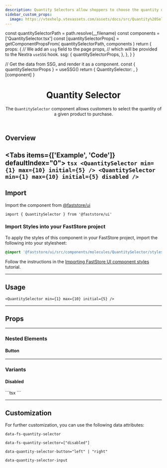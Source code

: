 ```yaml
---
description: Quantity Selectors allow shoppers to choose the quantity of a product to buy.
sidebar_custom_props:
  image: https://vtexhelp.vtexassets.com/assets/docs/src/Quantity%20Selector___6b3886945c4028b5a37e6f4de3baab71.png
---
```



  const quantitySelectorPath = path.resolve(__filename)
  const components = ['QuantitySelector.tsx']
  const [quantitySelectorProps] = getComponentPropsFrom(
    quantitySelectorPath,
    components
  )
  return {
    props: {
      // We add an `ssg` field to the page props,
      // which will be provided to the Nextra `useSSG` hook.
      ssg: {
        quantitySelectorProps,
      },
    },
  }
}

  // Get the data from SSG, and render it as a component.
  const { quantitySelectorProps } = useSSG()
  return {
    QuantitySelector: <PropsSection propsList={quantitySelectorProps} />,
  }[component]
}

<header>

# Quantity Selector

The `QuantitySelector` component allows customers to select the quantity of a given product to purchase.

</header>

## Overview

<Tabs items={['Example', 'Code']} defaultIndex="0">
  <Tab>
    <OverviewSection>
      <QuantitySelector min={1} max={10} initial={5} />
      <QuantitySelector min={1} max={10} initial={5} disabled />
    </OverviewSection>
  </Tab>
  <Tab>
    ```tsx
    <QuantitySelector min={1} max={10} initial={5} />
    <QuantitySelector min={1} max={10} initial={5} disabled />
    ```
  </Tab>
</Tabs>
---

## Import

Import the component from [@faststore/ui](/../components)

```tsx
import { QuantitySelector } from '@faststore/ui'
```

### Import Styles into your FastStore project

To apply the styles of this component in your FastStore project, import the following into your stylesheet:

```scss copy
@import '@faststore/ui/src/components/molecules/QuantitySelector/styles.scss';
```

Follow the instructions in the [Importing FastStore UI component styles](/docs/customizing/components#importing-faststore-ui-component-styles) tutorial.

---

## Usage

<OverviewSection>
  <QuantitySelector min={1} max={10} initial={5} />
</OverviewSection>

```tsx
<QuantitySelector min={1} max={10} initial={5} />
```

---

## Props

<QuantitySelectorPropsSection component="QuantitySelector" />

---

<TokenTable>
  <TokenRow
    token="--fs-qty-selector-width"
    value="calc(var(--fs-control-tap-size) * 2.7)"
  />
  <TokenRow
    token="--fs-qty-selector-height"
    value="calc(var(--fs-control-tap-size) + (var(--fs-qty-selector-border-width) * 2))"
  />
  <TokenDivider />
  <TokenRow token="--fs-qty-selector-shadow" value="none" />
  <TokenRow
    token="--fs-qty-selector-shadow-hover"
    value="0 0 0 var(--fs-border-width) var(--fs-border-color-active)"
  />
  <TokenDivider />
  <TokenRow
    token="--fs-qty-selector-bkg-color"
    value="var(--fs-color-body-bkg)"
    isColor
  />
  <TokenRow
    token="--fs-qty-selector-bkg-color-hover"
    value="var(--fs-qty-selector-bkg-color)"
    isColor
  />
  <TokenDivider />
  <TokenRow
    token="--fs-qty-selector-border-radius"
    value="var(--fs-border-radius)"
  />
  <TokenRow
    token="--fs-qty-selector-border-width"
    value="var(--fs-border-width)"
  />
  <TokenRow
    token="--fs-qty-selector-border-width-hover"
    value="var(--fs-border-width)"
  />
  <TokenRow
    token="--fs-qty-selector-border-color"
    value="var(--fs-border-color)"
    isColor
  />
  <TokenRow
    token="--fs-qty-selector-border-color-hover"
    value="var(--fs-border-color-active)"
    isColor
  />
  <TokenDivider />
  <TokenRow
    token="--fs-qty-selector-text-size"
    value="var(--fs-text-size-base)"
  />
  <TokenRow
    token="--fs-qty-selector-text-color"
    value="var(--fs-color-text)"
    isColor
  />
  <TokenRow
    token="--fs-qty-selector-text-color-hover"
    value="var(--fs-qty-selector-text-color)"
    isColor
  />
</TokenTable>

### Nested Elements

#### Button

<TokenTable>
  <TokenRow
    token="--fs-qty-selector-button-bkg-color"
    value="transparent"
    isColor
  />
  <TokenRow
    token="--fs-qty-selector-button-border-radius"
    value="var(--fs-qty-selector-border-radius)"
  />
</TokenTable>

---

### Variants

#### Disabled

<OverviewSection>
  <QuantitySelector min={1} max={10} initial={5} disabled />
</OverviewSection>
```tsx
<QuantitySelector min={1} max={10} initial={5} disabled />
```

<TokenTable>
  <TokenRow
    token="--fs-qty-selector-disabled-bkg-color"
    value="var(--fs-color-disabled-bkg)"
    isColor
  />
  <TokenRow
    token="--fs-qty-selector-disabled-text-color"
    value="var(--fs-color-disabled-text)"
    isColor
  />
  <TokenRow
    token="--fs-qty-selector-disabled-border-color"
    value="var(--fs-qty-selector-disabled-bkg-color)"
    isColor
  />
</TokenTable>

---

## Customization

For further customization, you can use the following data attributes:

`data-fs-quantity-selector`

`data-fs-quantity-selector=["disabled"]`

`data-quantity-selector-button="left" | "right"`

`data-quantity-selector-input`
